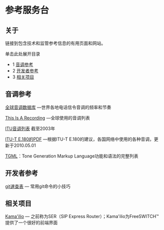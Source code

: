 # 参考服务台 

 

## 关于

链接到包含技术和监管参考信息的有用页面和网站。

单击此处展开目录

* 1 [音调参考](#音调参考)
* 2 [开发者参考](#开发者参考)
* 3 [相关项目](#相关项目)

## 音调参考

[全球音调数据库](http://www.3amsystems.com/World%5FTone%5FDatabase) —世界各地电话信令音调的频率和节奏

[This Is A Recording](http://www.thisisarecording.com/i-international-phone-signaling-tones.html) —全球使用的音调列表

[ITU音调列表](http://www.itu.int/pub/T-SP-OB.781-2003) 截至2003年

[ITU-T E.180的PDF](http://www.itu.int/dms%5Fpub/itu-t/opb/sp/T-SP-E.180-2010-PDF-E.pdf) —根据ITU-T E.180的建议，各国网络中使用的各种音调，更新于2010.05.01

[TGML](../Modules/mod-dptools/mod-dptools-gentones/TGML_6586573.mdx#lua)：Tone Generation Markup Language功能和语法的完整列表

## 开发者参考

[git速查表](http://cheat.errtheblog.com/s/git) — 常用git命令的小技巧

## 相关项目

[Kama'ilio](https://www.kamailio.org) — 之前称为SER（SIP Express Router）；Kama'ilio为FreeSWITCH™提供了一个很好的前端界面
